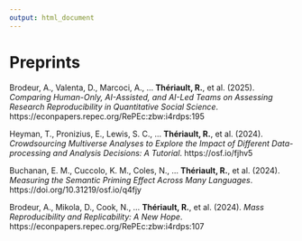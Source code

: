 ```yaml
---
output: html_document
---
```


\scriptsize
\setlength{\parindent}{-0.2in}
\setlength{\leftskip}{0.2in}
\setlength{\parskip}{8pt}

# Preprints

Brodeur, A., Valenta, D., Marcoci, A., ... **Thériault, R.**, et al. (2025). *Comparing Human-Only, AI-Assisted, and AI-Led Teams on Assessing Research Reproducibility in Quantitative Social Science*. https://econpapers.repec.org/RePEc:zbw:i4rdps:195

Heyman, T., Pronizius, E., Lewis, S. C., ... **Thériault, R.**, et al. (2024). *Crowdsourcing Multiverse Analyses to Explore the Impact of Different Data-processing and Analysis Decisions: A Tutorial*. https://osf.io/fjhv5

Buchanan, E. M., Cuccolo, K. M., Coles, N., ... **Thériault, R.**, et al. (2024). *Measuring the Semantic Priming Effect Across Many Languages*. https://doi.org/10.31219/osf.io/q4fjy

Brodeur, A., Mikola, D., Cook, N., ... **Thériault, R.**, et al. (2024). *Mass Reproducibility and Replicability: A New Hope*. https://econpapers.repec.org/RePEc:zbw:i4rdps:107

<!-- Makowski, D., Patil, I., Ben-Shachar, M. S., Wiernik, B. M., Bacher, E., Lüdecke, D., & **Thériault**, R. (2023). report: Automated reporting of results and statistical models in R. <https://remi-theriault.com/preprints/makowski_et_al_2023.pdf> -->